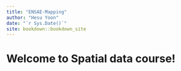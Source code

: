 ```yaml
--- 
title: "ENSAE-Mapping"
author: "Hesu Yoon"
date: "`r Sys.Date()`"
site: bookdown::bookdown_site
---
```


# Welcome to Spatial data course!

